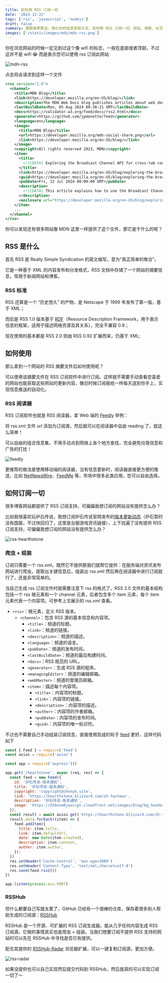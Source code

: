 ```yaml
---
title: 如何用 RSS 订阅一切
date: '2023-12-22'
tags: ['rss', 'javascript', 'nodejs']
draft: false
summary: 摆脱推荐算法，简化你的信息获取方式，如何用 RSS 订阅一切，网站、博客、社交平台...
images: ['/static/images/mdx/mdn-rss.png']
---
```


你在浏览网站的时候一定见到过这个像 wifi 的标志，一般在底部或者顶部，不过这并不是 wifi 😂 而是表示您可以使用 rss 订阅此网站 

![mdn-rss](/static/images/mdx/mdn-rss.png)

点击将会请求到这样一个文件

```xml:https://developer.mozilla.org/en-US/blog/rss.xml
<rss version="2.0">
  <channel>
    <title>MDN Blog</title>
    <link>https://developer.mozilla.org/en-US/blog/</link>
    <description>The MDN Web Docs blog publishes articles about web development, open source software, web platform updates, tutorials, changes and updates to MDN, and more.</description>
    <lastBuildDate>Mon, 05 Aug 2024 00:38:21 GMT</lastBuildDate>
    <docs>https://validator.w3.org/feed/docs/rss2.html</docs>
    <generator>https://github.com/jpmonette/feed</generator>
    <language>en</language>
    <image>
      <title>MDN Blog</title>
      <url>https://developer.mozilla.org/mdn-social-share.png</url>
      <link>https://developer.mozilla.org/en-US/blog/</link>
    </image>
    <copyright>All rights reserved 2023, MDN</copyright>
    <item>
      <title>
        <![CDATA[ Exploring the Broadcast Channel API for cross-tab communication ]]>
      </title>
      <link>https://developer.mozilla.org/en-US/blog/exploring-the-broadcast-channel-api-for-cross-tab-communication/</link>
      <guid>https://developer.mozilla.org/en-US/blog/exploring-the-broadcast-channel-api-for-cross-tab-communication/</guid>
      <pubDate>Fri, 12 Jul 2024 00:00:00 GMT</pubDate>
      <description>
        <![CDATA[ This article explains how to use the Broadcast Channel API to build synchronized and interconnected web applications. ]]>
      </description>
      <enclosure url="https://developer.mozilla.org/en-US/blog/exploring-the-broadcast-channel-api-for-cross-tab-communication/featured.png" length="0" type="image/png"/>
    </item>
    ...
  </channel>
</rss>
```

你可以发现还有很多网站像 MDN 这里一样提供了这个文件，那它是干什么的呢？

## RSS 是什么

首先 RSS 是 Really Simple Syndication 的英文缩写，意为“真正简单的聚合”。

它是一种基于 XML 的内容发布和分发格式，RSS 文档中存储了一个网站的摘要信息，常用于新闻网站和博客。

### RSS 标准

RSS 还算是一个 “历史悠久” 的产物，是 Netscape 于 1999 年发布了第一版，基于 XML；

而后是 RSS 1.0 版本基于 [RDF](https://www.w3.org/RDF/)（Resource Description Framework，用于表示信息的框架，适用于描述网络资源及其关系），完全不兼容 0.9；

现在使用的基本都是 RSS 2.0 则由 RSS 0.92 扩展而来，仍基于 XML;

## 如何使用

那么拿到一个网站的 RSS 摘要文件后如何使用呢？

可以使用该摘要文件在 RSS 订阅软件中进行订阅。这样就不需要手动查看您喜爱的网站也能获取这些网站的更新内容，像旧时候订阅报纸一样每天送到你手上，实现信息推送的自动化。

### RSS 阅读器

RSS 订阅软件也就是 RSS 阅读器，拿 Web 端的 [Feedly](https://feedly.com) 举例：

将 rss.xml 文件 url 添加为订阅源，然后就可以在阅读器中自由 reading 了，就这么简单！

可以自由的组合信息集，不用手动点到网络上各个地方查找，完全避免垃圾信息和广告的打扰！

![feedly](/static/images/mdx/feedly.png)

更推荐的做法是使用移动端的阅读器，当有信息更新时，阅读器直接更方便的推送，比如 [NetNewsWire](https://netnewswire.com/)、[FeedMe](https://github.com/seazon/FeedMe) 等，市场中很多此类应用，您可以自由选择。

## 如何订阅一切

很多博客网站都提供了 RSS 订阅支持，可偏偏我想订阅的网站没有提供怎么办？

比如我很喜欢玩炉石传说，我想订阅炉石传说官网发布的[版本更新动态](https://hearthstone.blizzard.com/zh-tw/news)（炉石暂时没有国服，不过快回归了，这里是台服游戏资讯链接），上下找遍了没有提供 RSS 订阅支持，可偏偏我想订阅的网站没有提供怎么办？

![rss-hearthstone](/static/images/mdx/rss-hearthstone.png)

### 爬虫 + 组装

订阅只需要一个 rss.xml，既然它不提供那我们就帮它提供：在服务端对资讯发布网站进行爬虫，提取出关键信息后，组装出 rss.xml 然后再在阅读器中进行订阅就行了，还是非常简单的。

当自己生成 rss 订阅文件时就需要注意下 rss 的格式了，RSS 2.0 文件的基本结构包括一个 rss 根元素和一个 channel 元素，后者包含多个 item 元素，每个 item 元素代表一个内容项。可参考上文展示的 rss.xml 查看。

- `<rss>`：根元素，定义 RSS 版本。
  - `<channel>`：包含 RSS 源的基本信息和内容项。
    - `<title>`：频道的标题。
    - `<link>`：频道的链接。
    - `<description>`：频道的描述。
    - `<language>`：频道的语言。
    - `<pubDate>`：频道的发布时间。
    - `<lastBuildDate>`：频道的最后构建时间。
    - `<docs>`：RSS 规范的 URL。
    - `<generator>`：生成 RSS 源的程序。
    - `<managingEditor>`：频道的编辑邮箱。
    - `<webMaster>`：频道的管理员邮箱。
    - `<item>`：描述每个内容项。
      - `<title>`：内容项的标题。
      - `<link>`：内容项的链接。
      - `<description>`：内容项的描述。
      - `<author>`：内容项的作者邮箱。
      - `<pubDate>`：内容项的发布时间。
      - `<guid>`：内容项的唯一标识符。

不过也不需要自己手动组装订阅信息，直接使用现成的轮子 [feed](https://github.com/jpmonette/feed) 更好，这样代码如下

```js
const { Feed } = require('feed')
const axios = require('axios')

const app = require('express')()

app.get('/heartstone', async (req, res) => {
  const feed = new Feed({
    id: '炉石传说-版本通知',
    title: '炉石传说-版本通知',
    copyright: 'copyright@chenyh.site',
    link: 'https://hearthstone.blizzard.com/zh-tw/news',
    description: '炉石传说-版本通知',
    image: 'https://d39zum0jwvcigt.cloudfront.net/images/blog/bg_header_news-2ec53df9a8551d7a464ad6ffe49221170442e676f0c2be447b717898e2ce425a644f96e2f8d18662dbdfb0f5c78c457b08fb269e8f487d7085dda53a0940aab7.jpg',
  });
  const result = await axios.get('https://hearthstone.blizzard.com/zh-tw/api/blog/articleList/?page=1&pageSize=12')
  result.data.forEach((item) => {
    feed.addItem({
      title: item.title,
      link: item.defaultUrl,
      date: new Date(item.created),
      description: item.content,
      author: item.author,
    });
  })
  res.setHeader('Cache-Control', 'max-age=3600')
  res.setHeader('Content-Type', 'text/xml;charset=utf-8')
  res.send(feed.rss2())
})

app.listen(process.env.PORT)
```

### RSSHub

但什么都要自己写就太累了，GitHub 已经有一个很棒的仓库，保存着很多别人帮助生成的订阅源：[RSSHub](https://github.com/DIYgod/RSSHub) 

RSSHub 是一个开源、可扩展的 RSS 订阅生成器。能从几乎任何内容生成 RSS 订阅源。它做的事情其实也是爬虫 + 组装。当我们想要订阅不提供 RSS 支持的网站时可以先在 RSSHub 中寻找是否已有提供。

配合其提供的 [RSSHub-Radar](https://github.com/DIYgod/RSSHub-Radar) 浏览器扩展，可以一键复制订阅源，更加方便。

![rss-radar](/static/images/mdx/rss-radar.png)

如果没提供也可以自己实现然后提交代码到 RSSHub，然后就真的可以实现订阅一切了～

